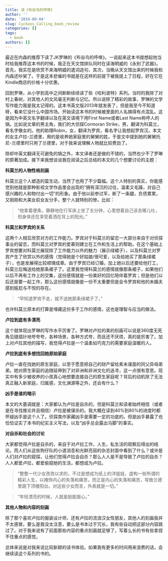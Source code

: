 ```yaml
---
title: 读《布谷鸟的呼唤》
author: ''
date: '2019-09-04'
slug: Cuckoos_Calling_book_review
categories: []
tags:
  - book
authors: []
---
```


最近在内森的推荐下读了JK罗琳的《布谷鸟的呼唤》。一说起来这本书就想起他当时给我推荐这本书的时候，我正在天文馆排队同时在读海明威的《永别了武器》。首先，我实在是欣赏不来海明威的遣词造句，其次，当晚从天文馆出来的时候我和内森还吵架了。于是这本悲催的书就是在这样的前提下被我提上了日程，好在它在Kindle商店的价格十分优惠。

回到罗琳，从小学到高中之间断断续续读了些《哈利波特》系列。当时的我除了对村上春树，对其他人的文风毫无判断与记忆。所以说除了精彩的故事，罗琳的文学写作能力我是我太记得的。这本书英文版2013年就发表了，但是我至今不知道呀，看来它没什么中国市场。开始读这本书的时候被里面的人名搞得有点混乱。这是因为中英文名字翻译以及在英文语境下用First Name或者Last Name称呼人的锅。比如说文章的男主角，我们的大侦探Cormoran Strike，男，翻译为科莫兰，看名字像女的。他的助理Robin，女，翻译为罗宾，看名字让我想起罗宾汉。本文的女主卢拉-兰德里，用的是收养她家庭里的舅舅的姓，于是文中提到她的舅舅托尼-兰德里时只用了兰德里，对于我来说理解人物就比较费劲了。

除却中英文翻译无可避免的锅之外，本文译者还是做的不错的，当然也少不了罗琳的原著加成。接下来我想谈谈我在阅读之后总结的本文的几个想要讨论的主题：

**科莫兰的人物性格刻画**

科莫兰这个人塑造的蛮生动，当然了也用了不少篇幅。这个人特别的真实，你能感觉到他就是那种影视文学作品里会出现的“拥有深沉的过往，温柔又毛躁，对自己感兴趣的人和物付出一切”的形象。由于他以前参过军，断了一条腿，负债累累，又刚刚和大美女前女友分手，整个人就特别的惨。比如：

> 	“他拿着便条，静静地在行军床上坐了五分钟，心里想着自己该去哪儿吐，但身体还在享受着洒在背上的阳光。”

**科莫兰和罗宾的关系**

这两个人相互欣赏对方的工作能力。罗宾对于科莫兰的留恋一大部分来自于对侦探事业的留恋，而科莫兰对罗宾的爱慕则建立在工作和生活上的帮助。在这个基础上罗宾想要对科莫兰展现除了工作能力以外的魅力（展示绿裙子），以及科莫兰对罗宾产生了欣赏以外的感情（觉得她是个好姑娘/很可爱，以及给她买了那条绿裙子），也是发展得比较顺理成章。由于罗宾已经订婚，加上她以后还要给他打工，科莫兰后悔送给她那条裙子了。这里我觉得科莫兰的感情就像那条裙子，如果他们以后不再有工作上的交集，这份感情就是一份美好的回忆陪伴着罗宾；但是他们以后还是要一起工作，那么这份感情就像是一份不太重要但是会令罗宾和他的未婚夫感到尴尬与不悦的存在。

> 	“早知道罗宾不走，就不送她那条绿裙子了。” 

也许科莫兰原本的打算是埋藏这份多于工作的感情，这也是理智与应当的做法。

**卢拉到底有多漂亮**

这个就体现出罗琳的写作水平厉害了。罗琳对卢拉的美的刻画可以说是360度无死角见缝插针地夸夸夸，各种场景，各种方式夸，而且还不厌烦，真的是厉害了。加上对卢拉其他的描写，我觉得卢拉是一个温柔如巧克力的需要家庭温暖的人。

**卢拉到底有多想找回她原始家庭**

卢拉一直在找她的原生家庭，以至于愿意把自己的财产留给素未谋面的同父异母弟弟。她对原生家庭的追随延伸到了对非洲和非洲文化的追寻，这一点很有意思。现实中有多少被收养的小孩真心地想要连接自己的原生家庭呢？背后的动机除了无法真正融入新家庭，归属感，文化渊源等之外，还会有什么？

**凶手是谁的暗示**

本文的大基调就是：大家都认为卢拉是自杀的，但是科莫兰和读者始终相信（或者是在寻找推论并且相信）卢拉是被谋杀的。我大概在读到40%到80%的进度时都怀疑凶手是这个人了。侦探类作家藏凶手是需要一定的功底的。但是凶手暴露了也恰恰证实了本书的纪实主义写法，以及“凶手总会露出马脚”的事实。

**对自杀和社会的讨论**

大家都觉得卢拉是自杀的，来自于对卢拉工作，人生，私生活的观察后得出的结论。而人们从这些狗仔队的小道消息和光鲜亮丽的杂志封面中看到了什么？或许是人们对卢拉的窥探，让他们觉得卢拉会自杀？那么人人是不是导致了卢拉的自杀？人人都爱卢拉，都爱偷窥她的生活，都想成为卢拉。

> 	“整整一代少女孜孜以求的，不过是想成为纸上的洋娃娃，虚构一些所谓的精彩人生，以掩饰内心的失落和痛苦，而正是内心的失落和痛苦，导致兰德里跳下顶楼阳台。对这些少女而言，外表就是一切。”

> 	“年轻漂亮的时候，人就是挺能狠心。”

**其他人物和内容的刻画**

除了那个喜欢卢拉的服装设计师，还有卢拉的流浪汉女性朋友，其他人的刻画我并不太感冒。要么是我没太注意，要么是书本过于冗长，我有些自动把这部分内容跳过了。对于我来说有了前面那些内容的重点刻画就足够了，写着么长的书有些拿捏不住重点的感觉。

总体来说是对我来说比较新颖的读书体验。如果我有更多的时间用来浪费的话，会继续读这个系列的书的。